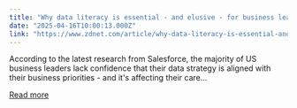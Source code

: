 ```yaml
---
title: "Why data literacy is essential - and elusive - for business leaders in the AI age"
date: "2025-04-16T10:00:13.000Z"
link: "https://www.zdnet.com/article/why-data-literacy-is-essential-and-elusive-for-business-leaders-in-the-ai-age/"
---
```


According to the latest research from Salesforce, the majority of US business leaders lack confidence that their data strategy is aligned with their business priorities - and it's affecting their care...

[Read more](https://www.zdnet.com/article/why-data-literacy-is-essential-and-elusive-for-business-leaders-in-the-ai-age/)
